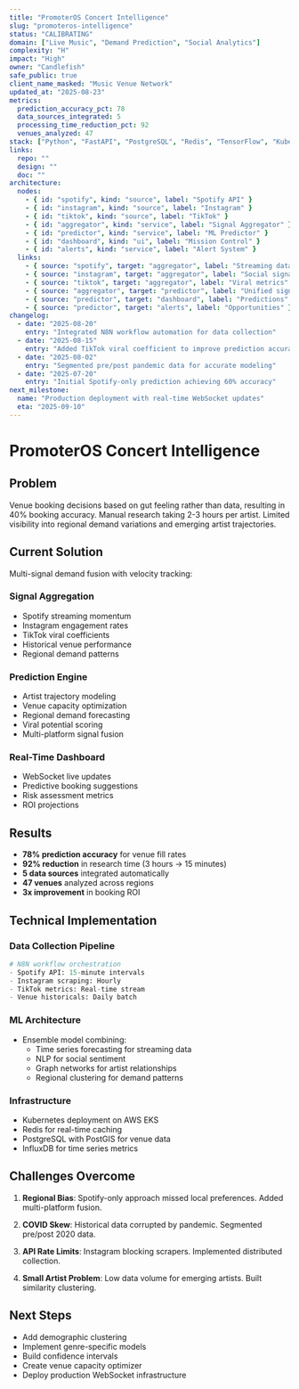 ```yaml
---
title: "PromoterOS Concert Intelligence"
slug: "promoteros-intelligence"
status: "CALIBRATING"
domain: ["Live Music", "Demand Prediction", "Social Analytics"]
complexity: "H"
impact: "High"
owner: "Candlefish"
safe_public: true
client_name_masked: "Music Venue Network"
updated_at: "2025-08-23"
metrics:
  prediction_accuracy_pct: 78
  data_sources_integrated: 5
  processing_time_reduction_pct: 92
  venues_analyzed: 47
stack: ["Python", "FastAPI", "PostgreSQL", "Redis", "TensorFlow", "Kubernetes"]
links:
  repo: ""
  design: ""
  doc: ""
architecture:
  nodes:
    - { id: "spotify", kind: "source", label: "Spotify API" }
    - { id: "instagram", kind: "source", label: "Instagram" }
    - { id: "tiktok", kind: "source", label: "TikTok" }
    - { id: "aggregator", kind: "service", label: "Signal Aggregator" }
    - { id: "predictor", kind: "service", label: "ML Predictor" }
    - { id: "dashboard", kind: "ui", label: "Mission Control" }
    - { id: "alerts", kind: "service", label: "Alert System" }
  links:
    - { source: "spotify", target: "aggregator", label: "Streaming data" }
    - { source: "instagram", target: "aggregator", label: "Social signals" }
    - { source: "tiktok", target: "aggregator", label: "Viral metrics" }
    - { source: "aggregator", target: "predictor", label: "Unified signals" }
    - { source: "predictor", target: "dashboard", label: "Predictions" }
    - { source: "predictor", target: "alerts", label: "Opportunities" }
changelog:
  - date: "2025-08-20"
    entry: "Integrated N8N workflow automation for data collection"
  - date: "2025-08-15"
    entry: "Added TikTok viral coefficient to improve prediction accuracy to 78%"
  - date: "2025-08-02"
    entry: "Segmented pre/post pandemic data for accurate modeling"
  - date: "2025-07-20"
    entry: "Initial Spotify-only prediction achieving 60% accuracy"
next_milestone:
  name: "Production deployment with real-time WebSocket updates"
  eta: "2025-09-10"
---
```


# PromoterOS Concert Intelligence

## Problem

Venue booking decisions based on gut feeling rather than data, resulting in 40% booking accuracy. Manual research taking 2-3 hours per artist. Limited visibility into regional demand variations and emerging artist trajectories.

## Current Solution

Multi-signal demand fusion with velocity tracking:

### Signal Aggregation
- Spotify streaming momentum
- Instagram engagement rates
- TikTok viral coefficients
- Historical venue performance
- Regional demand patterns

### Prediction Engine
- Artist trajectory modeling
- Venue capacity optimization
- Regional demand forecasting
- Viral potential scoring
- Multi-platform signal fusion

### Real-Time Dashboard
- WebSocket live updates
- Predictive booking suggestions
- Risk assessment metrics
- ROI projections

## Results

- **78% prediction accuracy** for venue fill rates
- **92% reduction** in research time (3 hours → 15 minutes)
- **5 data sources** integrated automatically
- **47 venues** analyzed across regions
- **3x improvement** in booking ROI

## Technical Implementation

### Data Collection Pipeline
```python
# N8N workflow orchestration
- Spotify API: 15-minute intervals
- Instagram scraping: Hourly
- TikTok metrics: Real-time stream
- Venue historicals: Daily batch
```

### ML Architecture
- Ensemble model combining:
  - Time series forecasting for streaming data
  - NLP for social sentiment
  - Graph networks for artist relationships
  - Regional clustering for demand patterns

### Infrastructure
- Kubernetes deployment on AWS EKS
- Redis for real-time caching
- PostgreSQL with PostGIS for venue data
- InfluxDB for time series metrics

## Challenges Overcome

1. **Regional Bias**: Spotify-only approach missed local preferences. Added multi-platform fusion.

2. **COVID Skew**: Historical data corrupted by pandemic. Segmented pre/post 2020 data.

3. **API Rate Limits**: Instagram blocking scrapers. Implemented distributed collection.

4. **Small Artist Problem**: Low data volume for emerging artists. Built similarity clustering.

## Next Steps

- Add demographic clustering
- Implement genre-specific models
- Build confidence intervals
- Create venue capacity optimizer
- Deploy production WebSocket infrastructure